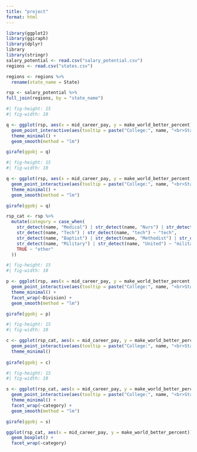 ```yaml
---
title: "project"
format: html
---
```


```r
library(ggplot2)
library(ggiraph)
library(dplyr)
library
library(stringr)
salary_potential <- read.csv("salary_potential.csv")
regions <- read.csv("states.csv")
```

```r
regions <- regions %>%
  rename(state_name = State)

rsp <- salary_potential %>% 
full_join(regions, by = "state_name")
```

```r
#| fig-height: 15
#| fig-width: 10

q <- ggplot(rsp, aes(x = mid_career_pay, y = make_world_better_percent)) +
  geom_point_interactive(aes(tooltip = paste("College:", name, "<br>State:", state_name, "<br>Stem   Percentage:", stem_percent)), alpha = 0.5) +
  theme_minimal() +
  geom_smooth(method = "lm")

girafe(ggobj = q)
```

```r
#| fig-height: 15
#| fig-width: 10

q <- ggplot(rsp, aes(x = mid_career_pay, y = make_world_better_percent, size = stem_percent)) +
  geom_point_interactive(aes(tooltip = paste("College:", name, "<br>State:", state_name, "<br>Stem   Percentage:", stem_percent)), alpha = 0.5) +
  theme_minimal() +
  geom_smooth(method = "lm")

girafe(ggobj = q)
```

```r
rsp_cat <- rsp %>% 
  mutate(category = case_when(
    str_detect(name, "Medical") | str_detect(name, "Nurs") | str_detect(name, "Health") | str_detect(name, "Bellin") | str_detect(name, "Rush") | str_detect(name, "Samuel Merritt") ~ "medical",
    str_detect(name, "Tech") | str_detect(name, "tech") ~ "tech",
    str_detect(name, "Baptist") | str_detect(name, "Methodist") | str_detect(name, "Luther") | str_detect(name, "Advent") | str_detect(name, "Christian") | str_detect(name, "Franciscan")~ "christian",
    str_detect(name, "Military") | str_detect(name, "United") ~ "military",
    TRUE ~ "other"
  ))
```

```r
#| fig-height: 15
#| fig-width: 10

p <- ggplot(rsp, aes(x = mid_career_pay, y = make_world_better_percent, color = Division)) +
  geom_point_interactive(aes(tooltip = paste("College:", name, "<br>State:", state_name, "<br>Stem   Percentage:", stem_percent)), alpha = 0.5) +
  theme_minimal() +
  facet_wrap(~Division) +
  geom_smooth(method = "lm")

girafe(ggobj = p)
```
```r
#| fig-height: 15
#| fig-width: 10

c <- ggplot(rsp_cat, aes(x = mid_career_pay, y = make_world_better_percent, color = category)) +
  geom_point_interactive(aes(tooltip = paste("College:", name, "<br>State:", state_name, "<br>Stem   Percentage:", stem_percent)), alpha = 0.5) +
  theme_minimal()
  
girafe(ggobj = c)
```
```r
#| fig-height: 15
#| fig-width: 10

s <- ggplot(rsp_cat, aes(x = mid_career_pay, y = make_world_better_percent, size = stem_percent, color = category)) +
  geom_point_interactive(aes(tooltip = paste("College:", name, "<br>State:", state_name, "<br>Stem   Percentage:", stem_percent)), alpha = 0.5) +
  theme_minimal() +
  facet_wrap(~category) +
  geom_smooth(method = "lm")

girafe(ggobj = s)
```

```r
ggplot(rsp_cat, aes(x = mid_career_pay, y = make_world_better_percent)) +
  geom_boxplot() +
  facet_wrap(~category)
```

